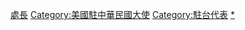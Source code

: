 {{commonscat|Directors of the American Institute in Taiwan‎}}
[[Category:美國在台協會人物|處長]]
[[Category:美國駐中華民國大使|Category:美國駐中華民國大使]]
[[Category:駐台代表|Category:駐台代表]]
[[Category:在台灣的美國人|*]]